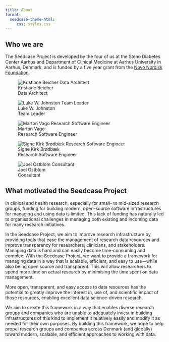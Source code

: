 ```yaml
---
title: About
format:
  seedcase-theme-html:
     css: styles.css
---
```


## Who we are

The Seedcase Project is developed by the four of us at the Steno
Diabetes Center Aarhus and Department of Clinical Medicine at Aarhus
University in Aarhus, Denmark, and is funded by a five year grant from
the [Novo Nordisk Foundation](/index.qmd#acknowledgements).

::: {layout-ncol="2"}
![Kristiane Beicher\
Data Architect](images/k-beicher.jpg){.profile-picture}

![Luke W. Johnston\
Team Leader](images/lwjohnst86.jpg){.profile-picture}

![Marton Vago\
Research Software Engineer](images/martonvago.jpg){.profile-picture}

![Signe Kirk Brødbæk\
Research Software Engineer](images/signekb.jpg){.profile-picture}

![Joel Ostblom\
Consultant](images/joelostblom.jpg){.profile-picture}
:::

## What motivated the Seedcase Project

In clinical and health research, especially for small- to mid-sized
research groups, funding for building modern, open-source software
infrastructures for managing and using data is limited. This lack of
funding has naturally led to organisational challenges in managing both
existing and incoming data for many research initiatives.

In the Seedcase Project, we aim to improve research infrastructure by
providing tools that ease the management of research data resources and
improve transparency for researchers, clinicians, and stakeholders.
Managing data is hard and can easily become time-consuming and complex.
With the Seedcase Project, we want to provide a framework for managing
data in a way that is scalable, efficient, and easy to use---while also
being open source and transparent. This will allow researchers to spend
more time on actual research by minimising the time spent on data
management.

More open, transparent, and easy access to data resources has the
potential to greatly improve the interest in, use of, and scientific
impact of those resources, enabling excellent data science-driven
research.

We aim to create this framework in a way that enables diverse research
groups and companies who are unable to adequately invest in building
infrastructures of this kind to implement it relatively easily and
modify it as needed for their own purposes. By building this framework,
we hope to help propel research groups and companies across Denmark (and
globally) toward modern, scalable, and efficient approaches to working
with data.
